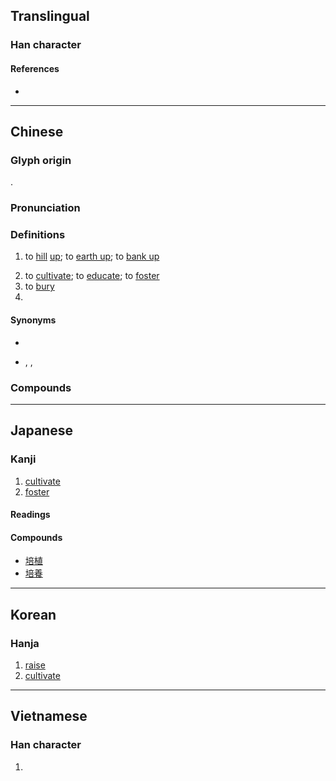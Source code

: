 {{character info/new}}
==Translingual==

===Han character===
{{Han char|rn=32|rad=土|as=08|sn=11|four=40161|canj=GYTR|ids=⿰土咅}}

====References====
* {{Han ref|kx=0231.110|dkj=05195|dj=0468.020|hdz=10457.020|uh=57F9|ud=22521|bh=B0F6|bd=45302}}

----

==Chinese==
{{zh-forms}}

===Glyph origin===
{{Han etym}}
{{Han compound|土|t1=earth|咅|ls=psc|c1=s|c2=p}}.

===Pronunciation===
{{zh-pron
|m=péi
|c=bau6,pui4
|h=pfs=phì
|md=
|mn=pôe/xm:pê
|mn_note=pôe - literary; pê - vernacular
|w=
|mc=y
|oc=y
|cat=v,pn
}}

===Definitions===
{{zh-hanzi}}

# {{lb|zh|agriculture}} to [[hill]] [[up]]; to [[earth up]]; to [[bank up]]
# to [[cultivate]]; to [[educate]]; to [[foster]]
# to [[bury]]
# {{surname|zh}}

====Synonyms====
* {{sense|to hill up}}
{{zh-syn-saurus|培土}}
* {{sense|to cultivate}} {{zh-l|哺育}}, {{zh-l|培養}}, {{zh-l|培育}}

===Compounds===
{{zh-der|培土|培修|培訓|培養|培育|培植|培根|培土器|培敦|培根論|安培|培壅|培養基|培養土|安培計|安培小時|安培定則|培養液|培養皿|培風|培補|培格索斯|培塿|培基語言|坎培拉|抑制栽培|水耕栽培|無土栽培|栽培植物|接替栽培|礫耕栽培|烘培機|栽培|糊仔栽培|胚培養法|組織培養|顏闔鑿培|培石}}

----

==Japanese==

===Kanji===
{{ja-kanji|grade=c|rs=土08}}

# [[cultivate]]
# [[foster]]

====Readings====
{{ja-readings
|goon=ばい, ぶ, べ
|kanon=はい, ほう
|kun=つちか-う
}}

====Compounds====
* [[培植]]
* [[培養]]

----

==Korean==

===Hanja===
{{ko-hanja|hangeul=[[배]], [[부]]|rv=bae, bu|mr=pae, pu}}

# [[raise]]
# [[cultivate]]

----

==Vietnamese==

===Han character===
{{vi-hantu|[[bồi]], [[bổi]], [[bòi]], [[bụi]], [[vùi]]|rs=土08}}

# {{rfdef|vi|sort=土08}}